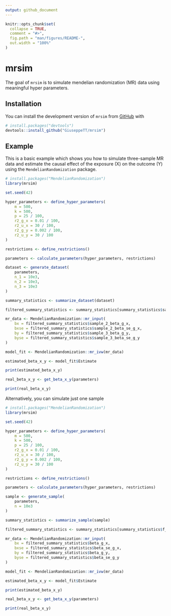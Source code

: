 ```yaml
---
output: github_document
---
```


<!-- README.md is generated from README.Rmd. Please edit that file -->

```r
knitr::opts_chunk$set(
  collapse = TRUE,
  comment = "#>",
  fig.path = "man/figures/README-",
  out.width = "100%"
)
```

# mrsim

<!-- badges: start -->
<!-- badges: end -->

The goal of `mrsim` is to simulate mendelian randomization (MR) data using meaningful hyper parameters.

## Installation

You can install the development version of `mrsim` from [GitHub](https://github.com/) with

``` r
# install.packages("devtools")
devtools::install_github("GiuseppeTT/mrsim")
```

## Example

This is a basic example which shows you how to simulate three-sample MR data and estimate the causal effect of the exposure (X) on the outcome (Y) using the `MendelianRandomization` package.

```r
# install.packages("MendelianRandomization")
library(mrsim)

set.seed(42)

hyper_parameters <- define_hyper_parameters(
    m = 500,
    k = 500,
    p = 25 / 100,
    r2_g_x = 0.01 / 100,
    r2_u_x = 30 / 100,
    r2_g_y = 0.002 / 100,
    r2_u_y = 30 / 100
)

restrictions <- define_restrictions()

parameters <- calculate_parameters(hyper_parameters, restrictions)

dataset <- generate_dataset(
    parameters,
    n_1 = 10e3,
    n_2 = 10e3,
    n_3 = 10e3
)

summary_statistics <- summarize_dataset(dataset)

filtered_summary_statistics <- summary_statistics[summary_statistics$sample_1_f_statistic_g_x > 10, ]

mr_data <- MendelianRandomization::mr_input(
    bx = filtered_summary_statistics$sample_2_beta_g_x,
    bxse = filtered_summary_statistics$sample_2_beta_se_g_x,
    by = filtered_summary_statistics$sample_3_beta_g_y,
    byse = filtered_summary_statistics$sample_3_beta_se_g_y
)

model_fit <- MendelianRandomization::mr_ivw(mr_data)

estimated_beta_x_y <- model_fit$Estimate

print(estimated_beta_x_y)

real_beta_x_y <- get_beta_x_y(parameters)

print(real_beta_x_y)
```

Alternatively, you can simulate just one sample

```r
# install.packages("MendelianRandomization")
library(mrsim)

set.seed(42)

hyper_parameters <- define_hyper_parameters(
    m = 500,
    k = 500,
    p = 25 / 100,
    r2_g_x = 0.01 / 100,
    r2_u_x = 30 / 100,
    r2_g_y = 0.002 / 100,
    r2_u_y = 30 / 100
)

restrictions <- define_restrictions()

parameters <- calculate_parameters(hyper_parameters, restrictions)

sample <- generate_sample(
    parameters,
    n = 10e3
)

summary_statistics <- summarize_sample(sample)

filtered_summary_statistics <- summary_statistics[summary_statistics$f_statistic_g_x > 10, ]

mr_data <- MendelianRandomization::mr_input(
    bx = filtered_summary_statistics$beta_g_x,
    bxse = filtered_summary_statistics$beta_se_g_x,
    by = filtered_summary_statistics$beta_g_y,
    byse = filtered_summary_statistics$beta_se_g_y
)

model_fit <- MendelianRandomization::mr_ivw(mr_data)

estimated_beta_x_y <- model_fit$Estimate

print(estimated_beta_x_y)

real_beta_x_y <- get_beta_x_y(parameters)

print(real_beta_x_y)
```

